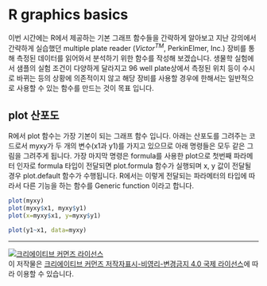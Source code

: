 
# R graphics basics

이번 시간에는 R에서 제공하는 기본 그래프 함수들을 간략하게 알아보고 지난 강의에서 간략하게 실습했던 multiple plate reader ($Victor^{TM}$, PerkinElmer, Inc.) 장비를 통해 측정된 데이터를 읽어와서 분석하기 위한 함수를 작성해 보겠습니다. 생물학 실험에서 샘플의 실험 조건이 다양하게 달라지고 96 well plate상에서 측정된 위치 등이 수시로 바뀌는 등의 상황에 의존적이지 않고 해당 장비를 사용할 경우에 한해서는 일반적으로 사용할 수 있는 함수를 만드는 것이 목표 입니다.   

## plot 산포도  

R에서 plot 함수는 가장 기본이 되는 그래프 함수 입니다. 아래는 산포도를 그려주는 코드로서 myxy가 두 개의 변수(x1과 y1)를 가지고 있으므로 아래 명령들은 모두 같은 그림을 그려주게 됩니다. 가장 마지막 명령은 formula를 사용한 plot으로 첫번째 파라메터 인자로 formula 타입이 전달되면 plot.formula 함수가 실행되며 x, y 값이 전달될 경우 plot.default 함수가 수행됩니다. R에서는 이렇게 전달되는 파라메터의 타입에 따라서 다른 기능을 하는 함수를 Generic function 이라고 합니다. 

```r
plot(myxy)
plot(myxy$x1, myxy$y1)
plot(x=myxy$x1, y=myxy$y1)
```

```r
plot(y1~x1, data=myxy)
```



---


<a rel="license" href="http://creativecommons.org/licenses/by-nc-nd/4.0/"><img alt="크리에이티브 커먼즈 라이선스" style="border-width:0" src="https://i.creativecommons.org/l/by-nc-nd/4.0/88x31.png" /></a><br />이 저작물은 <a rel="license" href="http://creativecommons.org/licenses/by-nc-nd/4.0/">크리에이티브 커먼즈 저작자표시-비영리-변경금지 4.0 국제 라이선스</a>에 따라 이용할 수 있습니다.

